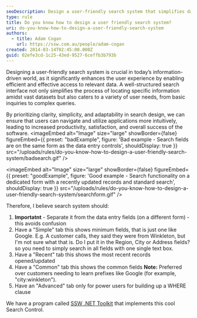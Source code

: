 ```yaml
---
seoDescription: Design a user-friendly search system that simplifies data retrieval and enhances overall application usability by prioritizing clarity, simplicity, and adaptability.
type: rule
title: Do you know how to design a user friendly search system?
uri: do-you-know-how-to-design-a-user-friendly-search-system
authors:
  - title: Adam Cogan
    url: https://ssw.com.au/people/adam-cogan
created: 2014-03-14T02:45:00.000Z
guid: 02efe3cd-1c25-43ed-9527-6ceffb3b793b
---
```


Designing a user-friendly search system is crucial in today’s information-driven world, as it significantly enhances the user experience by enabling efficient and effective access to relevant data. A well-structured search interface not only simplifies the process of locating specific information amidst vast datasets but also caters to a variety of user needs, from basic inquiries to complex queries.

By prioritizing clarity, simplicity, and adaptability in search design, we can ensure that users can navigate and utilize applications more intuitively, leading to increased productivity, satisfaction, and overall success of the software.
<imageEmbed
  alt="Image"
  size="large"
  showBorder={false}
  figureEmbed={{
    preset: "badExample",
    figure: 'Bad example - Search fields are on the same form as the data entry controls',
    shouldDisplay: true
  }}
  src="/uploads/rules/do-you-know-how-to-design-a-user-friendly-search-system/badsearch.gif"
/>

<imageEmbed
  alt="Image"
  size="large"
  showBorder={false}
  figureEmbed={{
    preset: "goodExample",
    figure: 'Good example - Search functionality on a dedicated form with a recently updated records and standard search',
    shouldDisplay: true
  }}
  src="/uploads/rules/do-you-know-how-to-design-a-user-friendly-search-system/searchform.gif"
/>

Therefore, I believe search system should:

1. **Importatnt** - Separate it from the data entry fields (on a different form) - this avoids confusion
2. Have a "Simple" tab this shows minimum fields, that is just one like Google.
   E.g. A customer calls, they said they were from Winkleton, but I'm not sure what that is. Do I put it in the Region, City or Address fields? so you need to simply search in all fields with one single text box.
3. Have a "Recent" tab this shows the most recent records opened/updated
4. Have a "Common" tab this shows the common fields
   **Note:** Preferred over customers needing to learn prefixes like Google (for example, "city:winkleton").
5. Have an "Advanced" tab only for power users for building up a WHERE clause

We have a program called [SSW .NET Toolkit](https://ssw.com.au/ssw/NETToolkit/02WinSearch.aspx) that implements this cool Search Control.